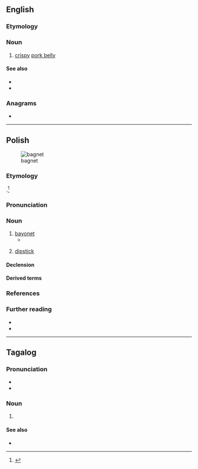 ==English==
{{wikipedia|Chicharrón#Philippines}}

===Etymology===
{{rfe|en}}

===Noun===
{{en-noun|?}}

# {{lb|en|Philippines}} [[crispy]] [[pork belly]]

====See also====
* {{l|en|lechon kawali}}
* {{l|en|sio bak}}

===Anagrams===
* {{anagrams|en|a=abegnt|netbag}}

{{C|en|Foods}}

----

==Polish==
{{wp|lang=pl}}
[[Image:Bayonette-p1000740.jpg|thumb|bagnet]]

===Etymology===
{{bor+|pl|fr|baïonnette}}.<ref>{{cite-book|first=Aleksander|last=Brückner|authorlink=Aleksander Brückner|title=Słownik etymologiczny języka polskiego|year=1927|entry=bagnet|lang=pl|passage=z ''bajnetu'', franc. baïonette od miasta ''Bayonne'', gdzie je najpierw wyrabiano}}</ref>

===Pronunciation===
{{pl-p|a=Pl-bagnet.ogg}}

===Noun===
{{pl-noun|m-in|dim=bagnecik|aug=bagnecisko}}

# [[bayonet]] {{gl|weapon}}
#* {{quote-song|1=pl|year=1915|author=Unknown|title=O mój rozmarynie|url=https://en.wikipedia.org/wiki/Oh_My_Rosemary|text=Pójdziemy z okopów na bagnety, <br> Pójdziemy z okopów na bagnety,<br> '''Bagnet''' mnie ukłuje, śmierć mnie pocałuje, <br> Ale nie ty!|t=From trenches we'll charge against bayonets, <br> From trenches we'll charge against bayonets, <br> A '''bayonet''' will pierce me, death will kiss me, <br> But not you!}}
#: {{uxi|pl|'''Bagnet''' na broń!|Fix your '''bayonets'''!}}
# {{lb|pl|colloquial}} [[dipstick]] {{gl|a stick or rod used to measure the depth of a liquid in a car}}

====Declension====
{{pl-decl-noun-m-in}}

====Derived terms====
{{col3|pl|title=adjective|bagnetowy}}

===References===
<references/>

===Further reading===
* {{R:pl:WSJP}}
* {{R:pl:PWN}}

{{C|pl|Weapons}}

----

==Tagalog==

===Pronunciation===
* {{hyph|tl|bag|net}}
* {{tl-IPA|bagnét}}

===Noun===
{{tl-noun|bagnét}}

# {{w|bagnet}} {{gl|Filipino dish of pork belly boiled and deep fried until crispy}}

====See also====
* {{l|tl|sitsaron}}